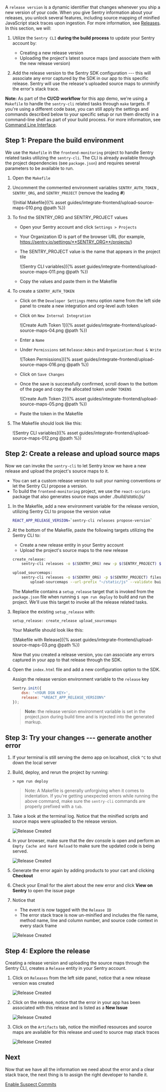 A `release version` is a dynamic identifier that changes whenever you ship a new version of your code. When you give Sentry information about your releases, you unlock several features, including source mapping of minified JavaScript stack traces upon ingestion. For more information, see [Releases](https://docs.sentry.io/workflow/releases/?platform=browser).
In this section, we will:

1. Utilize the `Sentry CLI` **during the build process** to update your Sentry account by:
    - Creating a new release version
    - Uploading the project's latest source maps (and associate them with the new release version)

2. Add the release version to the Sentry SDK configuration --- this will associate any error captured by the SDK in our app to this specific release. Sentry will use the release's uploaded source maps to unminify the error's stack trace.

**Note:** As part of the **CI/CD workflow** for this app demo, we're using a `Makefile` to handle the `sentry-cli` related tasks through `make` targets. If you're using a different code base, you can still apply the settings and commands described below to your specific setup or run them directly in a command-line shell as part of your build process. For more information, see [Command Line Interface](https://docs.sentry.io/cli/).

## Step 1: Prepare the build environment

We use the `Makefile` in the `frontend-monitoring` project to handle Sentry related tasks utilizing the `sentry-cli`. The CLI is already available through the project dependencies (see `package.json`) and requires several parameters to be available to run.

1. Open the `Makefile`

2. Uncomment the commented environment variables `SENTRY_AUTH_TOKEN` , `SENTRY_ORG`, and `SENTRY_PROJECT` (remove the leading **#**)

    ![Initial Makefile]({% asset guides/integrate-frontend/upload-source-maps-010.png @path %})

3. To find the SENTRY_ORG and SENTRY_PROJECT values
    - Open your Sentry account and click `Settings > Projects`
    - Your Organization ID is part of the browser URL (for example, https://sentry.io/settings/**SENTRY_ORG**/projects/)
    - The SENTRY_PROJECT value is the name that appears in the project tile

        ![Sentry CLI variables]({% asset guides/integrate-frontend/upload-source-maps-011.png @path %})
    - Copy the values and paste them in the Makefile

4. To create a `SENTRY_AUTH_TOKEN`
    - Click on the `Developer Settings` menu option name from the left side panel to create a new integration and org-level auth token
    - Click on `New Internal Integration`

        ![Create Auth Token 1]({% asset guides/integrate-frontend/upload-source-maps-04.png @path %})

    - Enter a `Name`
    - Under `Permissions` set `Release:Admin` and `Organization:Read & Write`

        ![Token Permissions]({% asset guides/integrate-frontend/upload-source-maps-016.png @path %})

    - Click on `Save Changes`
    - Once the save is successfully confirmed, scroll down to the bottom of the page and copy the allocated token under `TOKENS`

         ![Create Auth Token 2]({% asset guides/integrate-frontend/upload-source-maps-05.png @path %})

    - Paste the token in the Makefile

5. The Makefile should look like this:

    ![Sentry CLI variables]({% asset guides/integrate-frontend/upload-source-maps-012.png @path %})

## Step 2: Create a release and upload source maps

Now we can invoke the `sentry-cli` to let Sentry know we have a new release and upload the project's source maps to it.

- You can set a custom release version to suit your naming conventions or let the Sentry CLI propose a version.
- To build the `frontend-monitoring` project, we use the `react-scripts` package that also generates source maps under _./build/static/js/_

1. In the Makefile, add a new environment variable for the release version, utilizing Sentry CLI to propose the version value

    ```bash
    REACT_APP_RELEASE_VERSION=`sentry-cli releases propose-version`
    ```

2. At the bottom of the Makefile, paste the following targets utilizing the Sentry CLI to:
    - Create a new release entity in your Sentry account
    - Upload the project's source maps to the new release

    ```bash
    create_release:
        sentry-cli releases -o $(SENTRY_ORG) new -p $(SENTRY_PROJECT) $(REACT_APP_RELEASE_VERSION)

    upload_sourcemaps:
        sentry-cli releases -o $(SENTRY_ORG) -p $(SENTRY_PROJECT) files $(REACT_APP_RELEASE_VERSION) \
            upload-sourcemaps --url-prefix "~/static/js" --validate build/static/js
    ```

    The Makefile contains a `setup_release` target that is invoked from the `package.json` file when running  `$ npm run deploy` to build and run the project.  We'll use this target to invoke all the release related tasks.

3. Replace the existing `setup_release` with:

    ```Shell
    setup_release: create_release upload_sourcemaps
    ```

    Your Makefile should look like this:

    ![Makefile with Release]({% asset guides/integrate-frontend/upload-source-maps-03.png @path %})

    Now that you created a release version, you can associate any errors captured in your app to that release through the SDK.

4. Open the `index.html` file and add a new configuration option to the SDK.

    Assign the release version environment variable to the `release` key

    ```JavaScript
    Sentry.init({
        dsn: '<YOUR DSN KEY>',
        release: "%REACT_APP_RELEASE_VERSION%"
    });
    ```

    > **Note:** the release version environment variable is set in the project.json during build time and is injected into the generated markup.

## Step 3: Try your changes --- generate another error

1. If your terminal is still serving the demo app on localhost, click `^C` to shut down the local server

2. Build, deploy, and rerun the project by running:

    ```Node
    > npm run deploy
    ```

    > Note: A Makefile is generally unforgiving when it comes to indentation. If you're getting unexpected errors while running the above command, make sure the `sentry-cli` commands are properly prefixed with a `tab`.

3. Take a look at the terminal log. Notice that the minified scripts and source maps were uploaded to the release version.

    ![Release Created](upload-source-maps-07.png)

4. In your browser, make sure that the dev console is open and perform an `Empty Cache and Hard Reload` to make sure the updated code is being served.

    ![Release Created](upload-source-maps-08.png)

5. Generate the error again by adding products to your cart and clicking **Checkout**

6. Check your Email for the alert about the new error and click **View on Sentry** to open the issue page

7. Notice that
    - The event is now tagged with the `Release ID`
    - The error stack trace is now un-minified and includes the file name, method name, line and column number, and source code context in every stack frame

    ![Release Created](upload-source-maps-09.png)

## Step 4: Explore the release

Creating a release version and uploading the source maps through the Sentry CLI, creates a `Release` entity in your Sentry account.

1. Click on `Releases` from the left side panel, notice that a new release version was created

    ![Release Created](upload-source-maps-013.png)

2. Click on the release, notice that the error in your app has been associated with this release and is listed as a **New Issue**

    ![Release Created](upload-source-maps-014.png)

3. Click on the `Artifacts` tab, notice the minified resources and source maps are available for this release and used to source map stack traces

    ![Release Created](upload-source-maps-015.png)

## Next

Now that we have all the information we need about the error and a clear stack trace, the next thing is to assign the right developer to handle it.

[Enable Suspect Commits](/guides/tutorials/integrate-frontend/configure-scms/)
